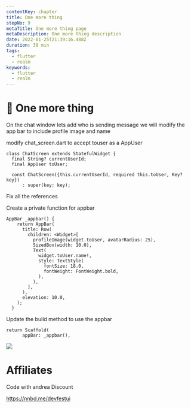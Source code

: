 ```yaml
---
contentKey: chapter
title: One more thing
stepNo: 9
metaTitle: One more thing page
metaDescription: One more thing description
date: 2022-01-25T21:39:16.488Z
duration: 30 min
tags:
  - flutter
  - realm
keywords:
  - flutter
  - realm
---
```

# 🎁 One more thing

On the chat window lets add who is sending message we will modify the app bar to include profile image and name

modify chat_screen.dart to accept touser as a AppUser

```
class ChatScreen extends StatefulWidget {
  final String? currentUserId;
  final AppUser toUser;

  const ChatScreen({this.currentUserId, required this.toUser, Key? key})
      : super(key: key);
```

Fix all the references

Create a private function for appbar

```
AppBar _appbar() {
    return AppBar(
      title: Row(
        children: <Widget>[
          profileImage(widget.toUser, avatarRadius: 25),
          SizedBox(width: 10.0),
          Text(
            widget.toUser.name!,
            style: TextStyle(
              fontSize: 18.0,
              fontWeight: FontWeight.bold,
            ),
          ),
        ],
      ),
      elevation: 10.0,
    );
  }
```

Update the build method to use the appbar

```
return Scaffold(
      appBar: _appbar(),
```

![](https://res.cloudinary.com/sitecore/image/upload/c_limit,q_80,w_2000/v1643317783/Codelab/flutter_06_awxxgd.png)

# Affiliates

Code with andrea Discount

<https://nnbd.me/devfestui>
